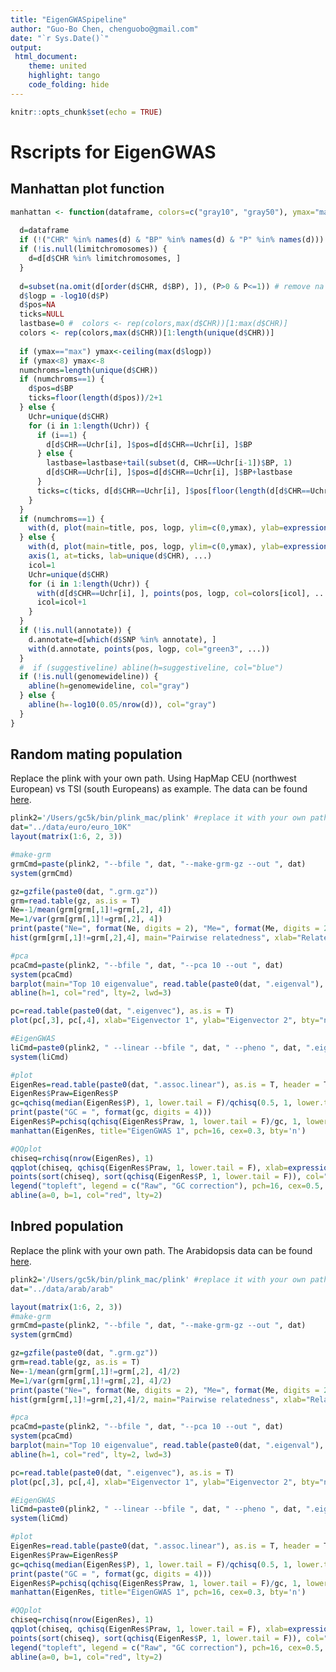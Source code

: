 ```yaml
---
title: "EigenGWASpipeline"
author: "Guo-Bo Chen, chenguobo@gmail.com"
date: "`r Sys.Date()`"
output:
 html_document:
    theme: united
    highlight: tango
    code_folding: hide
---
```


```r
knitr::opts_chunk$set(echo = TRUE)
```

# Rscripts for EigenGWAS {.tabset .tabset-fade .tabset-pills}

## Manhattan plot function
```r
manhattan <- function(dataframe, colors=c("gray10", "gray50"), ymax="max", limitchromosomes=NULL, suggestiveline=-log10(1e-5), genomewideline=NULL, title="", annotate=NULL, ...) {
  
  d=dataframe
  if (!("CHR" %in% names(d) & "BP" %in% names(d) & "P" %in% names(d))) stop("Make sure your data frame contains columns CHR, BP, and P")
  if (!is.null(limitchromosomes)) {
    d=d[d$CHR %in% limitchromosomes, ]
  }
  
  d=subset(na.omit(d[order(d$CHR, d$BP), ]), (P>0 & P<=1)) # remove na's, sort, and keep only 0<P<=1
  d$logp = -log10(d$P)
  d$pos=NA
  ticks=NULL
  lastbase=0 #  colors <- rep(colors,max(d$CHR))[1:max(d$CHR)]
  colors <- rep(colors,max(d$CHR))[1:length(unique(d$CHR))]
  
  if (ymax=="max") ymax<-ceiling(max(d$logp))
  if (ymax<8) ymax<-8
  numchroms=length(unique(d$CHR))
  if (numchroms==1) {
    d$pos=d$BP
    ticks=floor(length(d$pos))/2+1
  } else {
    Uchr=unique(d$CHR)
    for (i in 1:length(Uchr)) {
      if (i==1) {
        d[d$CHR==Uchr[i], ]$pos=d[d$CHR==Uchr[i], ]$BP
      } else {
        lastbase=lastbase+tail(subset(d, CHR==Uchr[i-1])$BP, 1)
        d[d$CHR==Uchr[i], ]$pos=d[d$CHR==Uchr[i], ]$BP+lastbase
      }
      ticks=c(ticks, d[d$CHR==Uchr[i], ]$pos[floor(length(d[d$CHR==Uchr[i], ]$pos)/2)+1])
    }
  }
  if (numchroms==1) {
    with(d, plot(main=title, pos, logp, ylim=c(0,ymax), ylab=expression(-log[10](italic(p))), xlab=paste("Chromosome",unique(d$CHR),"position"), ...))
  } else {
    with(d, plot(main=title, pos, logp, ylim=c(0,ymax), ylab=expression(-log[10](italic(p))), xlab="Chromosome", xaxt="n", type="n", ...))
    axis(1, at=ticks, lab=unique(d$CHR), ...)
    icol=1
    Uchr=unique(d$CHR)
    for (i in 1:length(Uchr)) {
      with(d[d$CHR==Uchr[i], ], points(pos, logp, col=colors[icol], ...))
      icol=icol+1
    }
  }
  if (!is.null(annotate)) {
    d.annotate=d[which(d$SNP %in% annotate), ]
    with(d.annotate, points(pos, logp, col="green3", ...))
  }
  #  if (suggestiveline) abline(h=suggestiveline, col="blue")
  if (!is.null(genomewideline)) {
    abline(h=genomewideline, col="gray")
  } else {
    abline(h=-log10(0.05/nrow(d)), col="gray")    
  }
}
```

## Random mating population
Replace the plink with your own path. Using HapMap CEU (northwest European) vs TSI (south Europeans) as example. The data can be found [here](https://github.com/gc5k/EigenGWASRDoc/tree/master/data/euro).
```r
plink2='/Users/gc5k/bin/plink_mac/plink' #replace it with your own path
dat="../data/euro/euro_10K"
layout(matrix(1:6, 2, 3))

#make-grm
grmCmd=paste(plink2, "--bfile ", dat, "--make-grm-gz --out ", dat)
system(grmCmd)

gz=gzfile(paste0(dat, ".grm.gz"))
grm=read.table(gz, as.is = T)
Ne=-1/mean(grm[grm[,1]!=grm[,2], 4])
Me=1/var(grm[grm[,1]!=grm[,2], 4])
print(paste("Ne=", format(Ne, digits = 2), "Me=", format(Me, digits = 2)))
hist(grm[grm[,1]!=grm[,2],4], main="Pairwise relatedness", xlab="Relatedness score", breaks = 50)

#pca
pcaCmd=paste(plink2, "--bfile ", dat, "--pca 10 --out ", dat)
system(pcaCmd)
barplot(main="Top 10 eigenvalue", read.table(paste0(dat, ".eigenval"), as.is = T)[,1], border = F)
abline(h=1, col="red", lty=2, lwd=3)

pc=read.table(paste0(dat, ".eigenvec"), as.is = T)
plot(pc[,3], pc[,4], xlab="Eigenvector 1", ylab="Eigenvector 2", bty="n", main="Eigenspace", bty="n", col=ifelse(pc[,3]>0, "red", "blue"), pch=16, cex=0.5)

#EigenGWAS
liCmd=paste0(plink2, " --linear --bfile ", dat, " --pheno ", dat, ".eigenvec --out ", dat)
system(liCmd)

#plot
EigenRes=read.table(paste0(dat, ".assoc.linear"), as.is = T, header = T)
EigenRes$Praw=EigenRes$P
gc=qchisq(median(EigenRes$P), 1, lower.tail = F)/qchisq(0.5, 1, lower.tail = F)
print(paste("GC = ", format(gc, digits = 4)))
EigenRes$P=pchisq(qchisq(EigenRes$Praw, 1, lower.tail = F)/gc, 1, lower.tail = F)
manhattan(EigenRes, title="EigenGWAS 1", pch=16, cex=0.3, bty='n')

#QQplot
chiseq=rchisq(nrow(EigenRes), 1)
qqplot(chiseq, qchisq(EigenRes$Praw, 1, lower.tail = F), xlab=expression(paste("Theoretical ", chi[1]^2)), ylab=expression(paste("Observed ", chi[1]^2)), bty="n", col="grey", pch=16, cex=0.5)
points(sort(chiseq), sort(qchisq(EigenRes$P, 1, lower.tail = F)), col="black", pch=16, cex=0.5)
legend("topleft", legend = c("Raw", "GC correction"), pch=16, cex=0.5, col=c("grey", "black"), bty='n')
abline(a=0, b=1, col="red", lty=2)

```

## Inbred population
Replace the plink with your own path. The Arabidopsis data can be found [here](https://github.com/gc5k/EigenGWASRDoc/tree/master/data/arab).
```r
plink2='/Users/gc5k/bin/plink_mac/plink' #replace it with your own path
dat="../data/arab/arab"

layout(matrix(1:6, 2, 3))
#make-grm
grmCmd=paste(plink2, "--bfile ", dat, "--make-grm-gz --out ", dat)
system(grmCmd)

gz=gzfile(paste0(dat, ".grm.gz"))
grm=read.table(gz, as.is = T)
Ne=-1/mean(grm[grm[,1]!=grm[,2], 4]/2)
Me=1/var(grm[grm[,1]!=grm[,2], 4]/2)
print(paste("Ne=", format(Ne, digits = 2), "Me=", format(Me, digits = 2)))
hist(grm[grm[,1]!=grm[,2],4]/2, main="Pairwise relatedness", xlab="Relatedness score", breaks = 50)

#pca
pcaCmd=paste(plink2, "--bfile ", dat, "--pca 10 --out ", dat)
system(pcaCmd)
barplot(main="Top 10 eigenvalue", read.table(paste0(dat, ".eigenval"), as.is = T)[,1]/2, border = F)
abline(h=1, col="red", lty=2, lwd=3)

pc=read.table(paste0(dat, ".eigenvec"), as.is = T)
plot(pc[,3], pc[,4], xlab="Eigenvector 1", ylab="Eigenvector 2", bty="n", main="Eigenspace", bty="n", col=ifelse(pc[,3]>0, "red", "blue"), pch=16, cex=0.5)

#EigenGWAS
liCmd=paste0(plink2, " --linear --bfile ", dat, " --pheno ", dat, ".eigenvec --out ", dat)
system(liCmd)

#plot
EigenRes=read.table(paste0(dat, ".assoc.linear"), as.is = T, header = T)
EigenRes$Praw=EigenRes$P
gc=qchisq(median(EigenRes$P), 1, lower.tail = F)/qchisq(0.5, 1, lower.tail = F)
print(paste("GC = ", format(gc, digits = 4)))
EigenRes$P=pchisq(qchisq(EigenRes$Praw, 1, lower.tail = F)/gc, 1, lower.tail = F)
manhattan(EigenRes, title="EigenGWAS 1", pch=16, cex=0.3, bty='n')

#QQplot
chiseq=rchisq(nrow(EigenRes), 1)
qqplot(chiseq, qchisq(EigenRes$Praw, 1, lower.tail = F), xlab=expression(paste("Theoretical ", chi[1]^2)), ylab=expression(paste("Observed ", chi[1]^2)), bty="n", col="grey", pch=16, cex=0.5)
points(sort(chiseq), sort(qchisq(EigenRes$P, 1, lower.tail = F)), col="black", pch=16, cex=0.5)
legend("topleft", legend = c("Raw", "GC correction"), pch=16, cex=0.5, col=c("grey", "black"), bty='n')
abline(a=0, b=1, col="red", lty=2)

```
